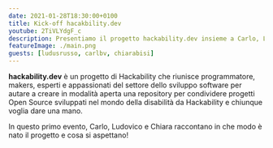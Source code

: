 ```yaml
---
date: 2021-01-28T18:30:00+0100
title: Kick-off hacakbility.dev
youtube: 2TiVLYdgF_c
description: Presentiamo il progetto hackability.dev insieme a Carlo, Ludovico e Chiara!
featureImage: ./main.png
guests: [ludusrusso, carlbv, chiarabisi]
---
```


**hackability.dev** è un progetto di Hackability che riunisce programmatore, makers, esperti
e appassionati del settore dello sviluppo software per autare a creare in modalità
aperta una repository per condividere progetti Open Source sviluppati nel mondo della
disabilità da Hackability e chiunque voglia dare una mano.

In questo primo evento, Carlo, Ludovico e Chiara raccontano in che modo è nato il progetto
e cosa si aspettano!
